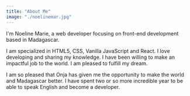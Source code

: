 ```yaml
---
title: "About Me"
image: "./noelinemar.jpg"
---
```


I'm Noeline Marie, a web developer focusing on front-end development based in Madagascar.

I am specialized in HTML5, CSS, Vanilla JavaScript and React. I love developing and sharing my knowledge. I have been willing to make an impactful job to the world. I am pleased to fulfill my dream.

I am so pleased that Onja has given me the opportunity to make the world and Madagascar better. I have spent two or so more incredible year to be able to speak English and become a developer.
